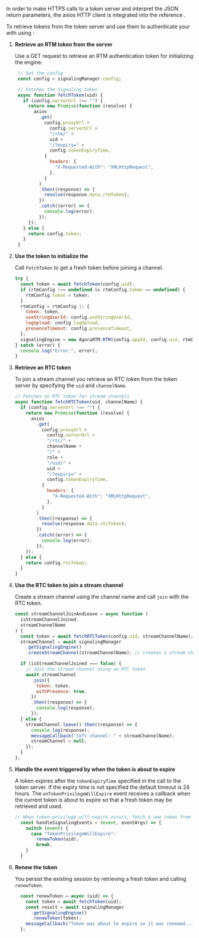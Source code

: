 <PlatformWrapper platform="web">

In order to make HTTPS calls to a token server and interpret the JSON return parameters, the axios HTTP client is integrated into the reference .

To retrieve tokens from the token server and use them to authenticate your <Vpl k="CLIENT" /> with <Vg k="MESS" /> using  <Vpd k="SDK" />:

1.  **Retrieve an RTM token from the server**

    Use a GET request to retrieve an RTM authentication token for initializing the <Vg k="MESS" /> engine.

     ``` javascript
      // Get the config
      const config = signalingManager.config;

      // Fetches the Signaling token
      async function fetchToken(uid) {
        if (config.serverUrl !== "") {
          return new Promise(function (resolve) {
            axios
              .get(
                config.proxyUrl +
                  config.serverUrl +
                  "/rtm/" +
                  uid +
                  "/?expiry=" +
                  config.tokenExpiryTime,
                {
                  headers: {
                    "X-Requested-With": "XMLHttpRequest",
                  },
                }
              )
              .then((response) => {
                resolve(response.data.rtmToken);
              })
              .catch((error) => {
                console.log(error);
              });
          });
        } else {
          return config.token;
        }
      }
    ```

1.  **Use the token to initialize the <Vg k="MESS_ENGINE" />**

    Call `FetchToken` to get a fresh token before joining a channel.

    ``` javascript
    try {
      const token = await fetchToken(config.uid);
      if (rtmConfig !== undefined && rtmConfig.token == undefined) {
        rtmConfig.token = token;
      }
      rtmConfig = rtmConfig || {
        token: token,
        useStringUserId: config.useStringUserId,
        logUpload: config.logUpload,
        presenceTimeout: config.presenceTimeout,
      };
      signalingEngine = new AgoraRTM.RTM(config.appId, config.uid, rtmConfig);
    } catch (error) {
      console.log("Error:", error);
    }
    ```
1. **Retrieve an RTC token**

    To join a stream channel you retrieve an RTC token from the token server by specifying the `uid` and `channelName`.

    ```javascript
    // Fetches an RTC token for stream channels
    async function fetchRTCToken(uid, channelName) {
      if (config.serverUrl !== "") {
        return new Promise(function (resolve) {
          axios
            .get(
              config.proxyUrl +
                config.serverUrl +
                "/rtc/" +
                channelName +
                "/" +
                role +
                "/uid/" +
                uid +
                "/?expiry=" +
                config.tokenExpiryTime,
              {
                headers: {
                  "X-Requested-With": "XMLHttpRequest",
                },
              }
            )
            .then((response) => {
              resolve(response.data.rtcToken);
            })
            .catch((error) => {
              console.log(error);
            });
        });
      } else {
        return config.rtcToken;
      }
    }

    ```

1.  **Use the RTC token to join a stream channel**

    Create a stream channel using the channel name and call `join` with the RTC token.
    
    ```javascript
    const streamChannelJoinAndLeave = async function (
      isStreamChannelJoined,
      streamChannelName
    ) {
      const token = await fetchRTCToken(config.uid, streamChannelName);
      streamChannel = await signalingManager
        .getSignalingEngine()
        .createStreamChannel(streamChannelName); // creates a stream channel

      if (isStreamChannelJoined === false) {
        // Join the stream channel using an RTC token
        await streamChannel
          .join({
            token: token,
            withPresence: true,
          })
          .then((response) => {
            console.log(response);
          });
      } else {
        streamChannel.leave().then((response) => {
          console.log(response);
          messageCallback("left channel: " + streamChannelName);
          streamChannel = null;
        });
      }
    };
    ```

1.  **Handle the event triggered by <Vg k="AGORA_BACKEND" /> when the token is about to expire**

    A token expires after the `tokenExpiryTime` specified in the call to the token server. If the expiry time
  is not specified the default timeout is 24 hours. The  `onTokenPrivilegeWillExpire` event receives a callback when
  the current token is about to expire so that a fresh token may be retrieved and used.

    ``` javascript
    // When token-privilege-will-expire occurs, fetch a new token from the server and call renewToken to renew the token.
      const handleSignalingEvents = (event, eventArgs) => {
        switch (event) {
          case "TokenPrivilegeWillExpire":
            renewToken(uid);
            break;
        }
      }
    ```

1. **Renew the token**

    You persist the existing session by retrieving a fresh token and calling `renewToken`.

    ``` javascript
      const renewToken = async (uid) => {
        const token = await fetchToken(uid);
        const result = await signalingManager
          .getSignalingEngine()
          .renewToken(token);
        messageCallback("Token was about to expire so it was renewed...")
      };
    ```

</PlatformWrapper>
